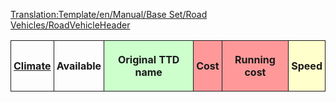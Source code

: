 <noinclude>[[Translation:Template/en/Manual/Base Set/Road Vehicles/RoadVehicleHeader]]</noinclude>
{|
!style="padding:4px; border:1px solid"|[[en/Manual/Base Set/TSRY|Climate]]
!style="padding:4px; border:1px solid"|Available
!style="padding:4px; border:1px solid; background: #ccffcc"|Original TTD name
!style="padding:4px; border:1px solid; background: #ff9999" colspan="2"|Cost
!style="padding:4px; border:1px solid; background: #ff9999" colspan="2"|Running cost
!style="padding:4px; border:1px solid; background: #ffffcc" colspan="2"|Speed
!style="padding:4px; border:1px solid; background: #ccccff"|[[en/Manual/Cargo|Capacity]]
!style="padding:4px; border:1px solid"|Life<noinclude>
|}</noinclude>